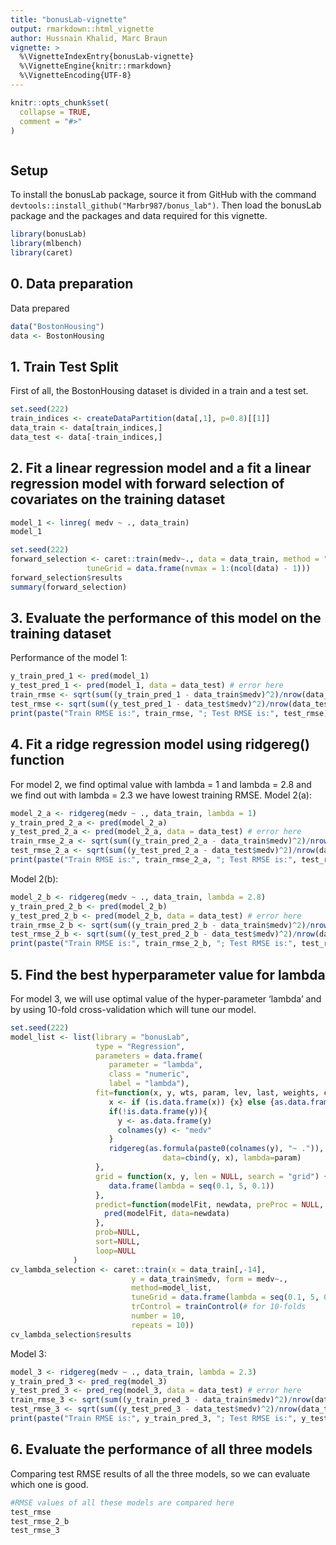 ```yaml
---
title: "bonusLab-vignette"
output: rmarkdown::html_vignette
author: Hussnain Khalid, Marc Braun
vignette: >
  %\VignetteIndexEntry{bonusLab-vignette}
  %\VignetteEngine{knitr::rmarkdown}
  %\VignetteEncoding{UTF-8}
---
```


```r
knitr::opts_chunk$set(
  collapse = TRUE,
  comment = "#>"
)
```

```r

```

## Setup
To install the bonusLab package, source it from GitHub with the command `devtools::install_github("Marbr987/bonus_lab")`.
Then load the bonusLab package and the packages and data required for this vignette.
```r
library(bonusLab)
library(mlbench)
library(caret)
```
## 0. Data preparation
Data prepared

```r
data("BostonHousing")
data <- BostonHousing
```

## 1. Train Test Split
First of all, the BostonHousing dataset is divided in a train and a test set.

```r
set.seed(222)
train_indices <- createDataPartition(data[,1], p=0.8)[[1]]
data_train <- data[train_indices,]
data_test <- data[-train_indices,]
```

## 2. Fit a linear regression model and a fit a linear regression model with forward selection of covariates on the training dataset
```r
model_1 <- linreg( medv ~ ., data_train)
model_1
```

```r
set.seed(222)
forward_selection <- caret::train(medv~., data = data_train, method = "leapForward",
                 tuneGrid = data.frame(nvmax = 1:(ncol(data) - 1)))
forward_selection$results
summary(forward_selection)
```

## 3. Evaluate the performance of this model on the training dataset
Performance of the model 1:
```r
y_train_pred_1 <- pred(model_1)
y_test_pred_1 <- pred(model_1, data = data_test) # error here
train_rmse <- sqrt(sum((y_train_pred_1 - data_train$medv)^2)/nrow(data_train))
test_rmse <- sqrt(sum((y_test_pred_1 - data_test$medv)^2)/nrow(data_test)) # error here
print(paste("Train RMSE is:", train_rmse, "; Test RMSE is:", test_rmse))
```

## 4. Fit a ridge regression model using ridgereg() function
For model 2, we find optimal value with lambda = 1 and lambda = 2.8 and we find out with lambda = 2.3 we have lowest training RMSE.
Model 2(a):
```r
model_2_a <- ridgereg(medv ~ ., data_train, lambda = 1)
y_train_pred_2_a <- pred(model_2_a)
y_test_pred_2_a <- pred(model_2_a, data = data_test) # error here
train_rmse_2_a <- sqrt(sum((y_train_pred_2_a - data_train$medv)^2)/nrow(data_train))
test_rmse_2_a <- sqrt(sum((y_test_pred_2_a - data_test$medv)^2)/nrow(data_test)) # error here
print(paste("Train RMSE is:", train_rmse_2_a, "; Test RMSE is:", test_rmse_2_a))
```
Model 2(b):
```r
model_2_b <- ridgereg(medv ~ ., data_train, lambda = 2.8)
y_train_pred_2_b <- pred(model_2_b)
y_test_pred_2_b <- pred(model_2_b, data = data_test) # error here
train_rmse_2_b <- sqrt(sum((y_train_pred_2_b - data_train$medv)^2)/nrow(data_train))
test_rmse_2_b <- sqrt(sum((y_test_pred_2_b - data_test$medv)^2)/nrow(data_test)) # error here
print(paste("Train RMSE is:", train_rmse_2_b, "; Test RMSE is:", test_rmse_2_b))
```

## 5. Find the best hyperparameter value for lambda
For model 3, we will use optimal value of the hyper-parameter 'lambda' and by using 10-fold cross-validation which will tune our model.
```r
set.seed(222)
model_list <- list(library = "bonusLab",
                   type = "Regression",
                   parameters = data.frame(
                      parameter = "lambda",
                      class = "numeric",
                      label = "lambda"),
                   fit=function(x, y, wts, param, lev, last, weights, classProbs, ...) {
                      x <- if (is.data.frame(x)) {x} else {as.data.frame(x)}
                      if(!is.data.frame(y)){
                        y <- as.data.frame(y)
                        colnames(y) <- "medv"
                      }
                      ridgereg(as.formula(paste0(colnames(y), "~ .")),
                                  data=cbind(y, x), lambda=param)
                   },
                   grid = function(x, y, len = NULL, search = "grid") {
                      data.frame(lambda = seq(0.1, 5, 0.1))
                   },
                   predict=function(modelFit, newdata, preProc = NULL, submodels = NULL){
                     pred(modelFit, data=newdata)
                   },
                   prob=NULL,
                   sort=NULL,
                   loop=NULL
              )
cv_lambda_selection <- caret::train(x = data_train[,-14], 
                           y = data_train$medv, form = medv~.,
                           method=model_list,
                           tuneGrid = data.frame(lambda = seq(0.1, 5, 0.1)),
                           trControl = trainControl(# for 10-folds
                           number = 10,
                           repeats = 10))
cv_lambda_selection$results
```

Model 3:
```r
model_3 <- ridgereg(medv ~ ., data_train, lambda = 2.3)
y_train_pred_3 <- pred_reg(model_3)
y_test_pred_3 <- pred_reg(model_3, data = data_test) # error here
train_rmse_3 <- sqrt(sum((y_train_pred_3 - data_train$medv)^2)/nrow(data_train))
test_rmse_3 <- sqrt(sum((y_test_pred_3 - data_test$medv)^2)/nrow(data_test)) # error here
print(paste("Train RMSE is:", y_train_pred_3, "; Test RMSE is:", y_test_pred_3))
```

## 6. Evaluate the performance of all three models
Comparing test RMSE results of all the three models, so we can evaluate which one is good.
```r
#RMSE values of all these models are compared here
test_rmse
test_rmse_2_b
test_rmse_3
```




